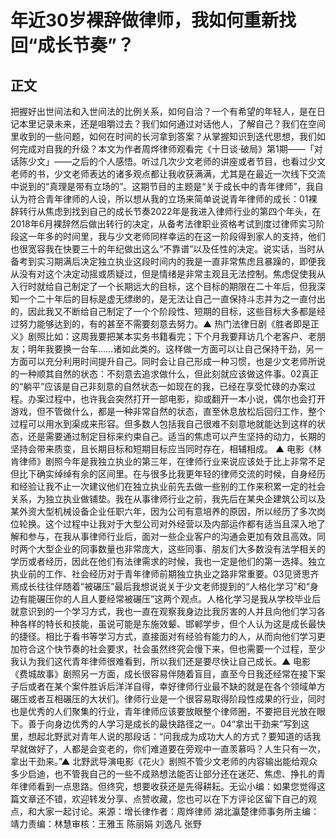 # 年近30岁裸辞做律师，我如何重新找回“成长节奏”？
## 正文
把握好出世间法和入世间法的比例关系，如何自洽？一个有希望的年轻人，是在日记本里记录未来，还是咀嚼过去？我们如何通过对话他人，了解自己？我们在空间里收到的一些问题，如何在时间的长河拿到答案？从掌握知识到迭代思想，我们如何完成对自我的升级？本文为作者周烨律师观看完《十日谈·破局》第1期——「对话陈少文」——之后的个人感悟。听过几次少文老师的讲座或者节目，也看过少文老师的书，少文老师表达的诸多观点都让我收获满满，尤其是在最近一次线下交流中说到的“真理是带有立场的”。这期节目的主题是“关于成长中的青年律师”，我自认为符合青年律师的人设，所以想从我的立场来简单说说青年律师的成长：01裸辞转行从焦虑到找到自己的成长节奏2022年是我进入律师行业的第四个年头，在2018年6月裸辞然后做出转行的决定，从备考法律职业资格考试到度过律师实习阶段这一年多的时间里，我与少文老师同样幸运的在这一阶段得到家人的支持，他们也很宽容我在快要三十的年纪做出这么“不靠谱”以及任性的决定。说实话，当时从备考到实习期满后决定独立执业这段时间内的我是一直非常焦虑且暴躁的，即便我从没有对这个决定动摇或质疑过，但是情绪是非常主观且无法控制。焦虑促使我从入行时就给自己制定了一个长期远大的目标，这个目标的期限在二十年后，但我深知一个二十年后的目标是虚无缥缈的，是无法让自己一直保持斗志并为之一直付出的，因此我又不断给自己制定了一个个阶段性、短期的目标，这些目标大多都是经过努力能够达到的，有的甚至不需要刻意去努力。▲ 热门法律日剧《胜者即是正义》剧照比如：这周我要把某本实务书籍看完；下个月我要拜访几个老客户、老朋友；明年我要换一台车……诸如此类的。这样做一方面可以让自己保持干劲，另一方面可以充分利用时间提升自己。同时会让自己形成一种习惯，也是少文老师所说的一种顺其自然的状态：不刻意去追求做什么，但此刻就应该做这件事。02真正的“躺平”应该是自己非刻意的自然状态一如现在的我，已经在享受忙碌的办案过程。办案过程中，也许我会突然打开一部电影，抑或翻开一本小说，偶尔也会打开游戏，但不管做什么，都是一种非常自然的状态，直至休息放松后回归工作，整个过程可以用水到渠成来形容。但多数人包括我自己很难不刻意地就能达到这样的状态，还是需要通过制定目标来约束自己。适当的焦虑可以产生坚持的动力，长期的坚持会带来质变，且长期目标和短期目标应当同时存在，相辅相成。 ▲ 电影《林肯律师》剧照今年是我独立执业的第三年，在律师行业来说应该处于比上非常不足但比下确实绰绰有余的区间里。在与很多比我更年轻的律师交流的时候，自身经历和经验让我不止一次建议他们在独立执业前先去做一些别的工作来积累一定的社会关系，为独立执业做铺垫。我在从事律师行业之前，我先后在某央企建筑公司以及某外资大型机械设备企业任职六年，因为公司有意培养的原因，所以经历了多次岗位轮换。这个过程中让我对于大型公司对外经营以及内部运作都有适当且深入地了解和参与，在我从事律师行业后，面对一些企业客户的沟通会更加有效且高效。同时两个大型企业的同事数量也非常庞大，这些同事、朋友们大多数没有法学相关的学历或者经历，因此在他们有法律需求的时候，我也一定是他们的第一选择。独立执业前的工作、社会经历对于青年律师前期独立执业之路非常重要。03见贤思齐焉成长往往伴随着“被碾压”最后我想说说关于少文老师提到的“人格化学习”和“身边有能碾压你的人且人要经常被碾压”这两个观点。人格化学习是我从学校毕业后就意识到的一个学习方式，我也一直在观察我身边比我厉害的人并且向他们学习各种各样的特长和技能，虽说可能是东施效颦、邯郸学步，但个人认为这是成长最快的捷径。相比于看书等学习方式，直接面对有经验有能力的人，从而向他们学习更加符合这个快节奏的社会要求，社会虽然终究会慢下来，但也需要一个过程，至少我认为我们这代青年律师很难看到，所以我们还是要尽快让自己成长。▲ 电影《费城故事》剧照另一方面，成长很容易伴随着盲目，直至今日我还经常在接下案子后或者在某个案件胜诉后洋洋自得，幸好律师行业最不缺的就是在各个领域单方碾压或者互相碾压的大状们。律师行业是一个很容易取得阶段性成果的行业，同时也是优秀的人们聚集的行业，青年律师应该要放眼整个律师圈，不要把目光放在眼下。善于向身边优秀的人学习是成长的最快路径之一。04“拿出干劲来”写到这里，想起北野武对青年人说的那段话：“问我成为成功大人的方式？要知道的话我早就做好了，人都是会变老的，你们难道要在旁观中一直羡慕吗？人生只有一次，拿出干劲来。”▲ 北野武导演电影《花火》剧照不管少文老师的内容输出能给观众多少启迪，也不管我自己的一些不成熟想法能否让部分还在迷茫、焦虑、挣扎的青年律师看到一点思路。但终究，想要收获还是先得耕耘。无讼小编：如果您觉得这篇文章还不错，欢迎转发分享、点赞收藏，您也可以在下方评论区留下自己的观点，和大家一起讨论。来源：增长律作者：周烨律师 湖北瀛楚律师事务所主编：靖力责编：林慧审核：王雅玉 陈丽娟 刘逸凡 张野